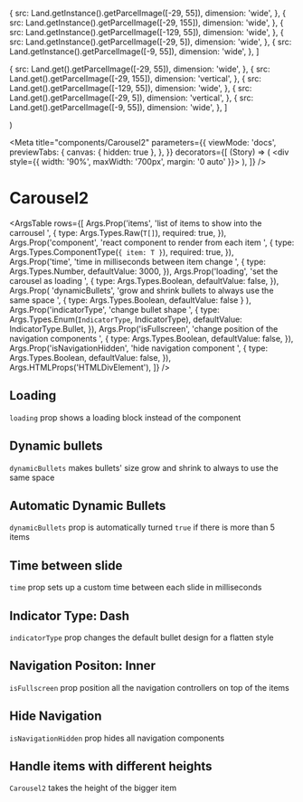 
  {
    src: Land.getInstance().getParcelImage([-29, 55]),
    dimension: 'wide',
  },
  {
    src: Land.getInstance().getParcelImage([-29, 155]),
    dimension: 'wide',
  },
  {
    src: Land.getInstance().getParcelImage([-129, 55]),
    dimension: 'wide',
  },
  {
    src: Land.getInstance().getParcelImage([-29, 5]),
    dimension: 'wide',
  },
  {
    src: Land.getInstance().getParcelImage([-9, 55]),
    dimension: 'wide',
  },
]


  {
    src: Land.get().getParcelImage([-29, 55]),
    dimension: 'wide',
  },
  {
    src: Land.get().getParcelImage([-29, 155]),
    dimension: 'vertical',
  },
  {
    src: Land.get().getParcelImage([-129, 55]),
    dimension: 'wide',
  },
  {
    src: Land.get().getParcelImage([-29, 5]),
    dimension: 'vertical',
  },
  {
    src: Land.get().getParcelImage([-9, 55]),
    dimension: 'wide',
  },
]

  <ImgFixed src={props.item.src} dimension={props.item.dimension} />
)

<Meta
  title="components/Carousel2"
  parameters={{
    viewMode: 'docs',
    previewTabs: {
      canvas: { hidden: true },
    },
  }}
  decorators={[
    (Story) => (
      <div style={{ width: '90%', maxWidth: '700px', margin: '0 auto' }}>
        <Story />
      </div>
    ),
  ]}
/>

# Carousel2

<Canvas withSource="open">
  <Story name="Carousel2">
    <Carousel2 items={items} component={CarouselItemComponent} />
  </Story>
</Canvas>

<ArgsTable
  rows={[
    Args.Prop('items', 'list of items to show into the carrousel ', {
      type: Args.Types.Raw(`T[]`),
      required: true,
    }),
    Args.Prop('component', 'react component to render from each item ', {
      type: Args.Types.ComponentType(`{ item: T }`),
      required: true,
    }),
    Args.Prop('time', 'time in milliseconds between item change ', {
      type: Args.Types.Number,
      defaultValue: 3000,
    }),
    Args.Prop('loading', 'set the carousel as loading ', {
      type: Args.Types.Boolean,
      defaultValue: false,
    }),
    Args.Prop(
      'dynamicBullets',
      'grow and shrink bullets to always use the same space ',
      { type: Args.Types.Boolean, defaultValue: false }
    ),
    Args.Prop('indicatorType', 'change bullet shape ', {
      type: Args.Types.Enum(`IndicatorType`, IndicatorType),
      defaultValue: IndicatorType.Bullet,
    }),
    Args.Prop('isFullscreen', 'change position of the navigation components ', {
      type: Args.Types.Boolean,
      defaultValue: false,
    }),
    Args.Prop('isNavigationHidden', 'hide navigation component ', {
      type: Args.Types.Boolean,
      defaultValue: false,
    }),
    Args.HTMLProps('HTMLDivElement'),
  ]}
/>

<Divider size="small" />

## Loading

`loading` prop shows a loading block instead of the component

<Canvas withSource="open">
  <Story name="Loading">
    <Carousel2 loading items={items} component={CarouselItemComponent} />
  </Story>
</Canvas>

<Divider size="small" />

## Dynamic bullets

`dynamicBullets` makes bullets' size grow and shrink to always to use the same space

<Canvas withSource="open">
  <Story name="Dynamic Bullets">
    <Carousel2 dynamicBullets items={items} component={CarouselItemComponent} />
  </Story>
</Canvas>

<Divider size="small" />

## Automatic Dynamic Bullets

`dynamicBullets` prop is automatically turned `true` if there is more than 5 items

<Canvas withSource="open">
  <Story name="Automatic Dynamic Bullets">
    <Carousel2 items={manyItems} component={CarouselItemComponent} />
  </Story>
</Canvas>

<Divider size="small" />

## Time between slide

`time` prop sets up a custom time between each slide in milliseconds

<Canvas withSource="open">
  <Story name="Time between slide">
    <Carousel2 time={1000} items={items} component={CarouselItemComponent} />
  </Story>
</Canvas>

<Divider size="small" />

## Indicator Type: Dash

`indicatorType` prop changes the default bullet design for a flatten style

<Canvas withSource="open">
  <Story name="Indicator Type: Dash">
    <Carousel2
      items={items}
      component={CarouselItemComponent}
      indicatorType={IndicatorType.Dash}
    />
  </Story>
</Canvas>

<Divider size="small" />

## Navigation Positon: Inner

`isFullscreen` prop position all the navigation controllers on top of the items

<Canvas withSource="open">
  <Story name="Navigation position: inside">
    <Carousel2 isFullscreen items={items} component={CarouselItemComponent} />
  </Story>
</Canvas>

<Divider size="small" />

## Hide Navigation

`isNavigationHidden` prop hides all navigation components

<Canvas withSource="open">
  <Story name="Hide Navigation">
    <Carousel2
      isNavigationHide
      items={items}
      component={CarouselItemComponent}
    />
  </Story>
</Canvas>

<Divider size="small" />

## Handle items with different heights

`Carousel2` takes the height of the bigger item

<Canvas withSource="open">
  <Story name="Handle different heights">
    <Carousel2 items={differentHeightItems} component={CarouselItemComponent} />
  </Story>
</Canvas>

<Divider size="small" />
